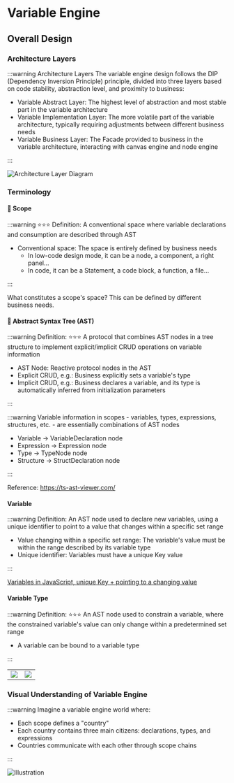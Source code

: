# Variable Engine

## Overall Design

### Architecture Layers

:::warning Architecture Layers
The variable engine design follows the DIP (Dependency Inversion Principle) principle, divided into three layers based on code stability, abstraction level, and proximity to business:
- Variable Abstract Layer: The highest level of abstraction and most stable part in the variable architecture
- Variable Implementation Layer: The more volatile part of the variable architecture, typically requiring adjustments between different business needs
- Variable Business Layer: The Facade provided to business in the variable architecture, interacting with canvas engine and node engine

:::

![Architecture Layer Diagram](./assets/variable-engine-structure.png)


### Terminology

#### 🌟 Scope
:::warning ⭐️⭐️⭐️ Definition:
A conventional space where variable declarations and consumption are described through AST
- Conventional space: The space is entirely defined by business needs
  - In low-code design mode, it can be a node, a component, a right panel...
  - In code, it can be a Statement, a code block, a function, a file...

:::

What constitutes a scope's space? This can be defined by different business needs.


#### 🌟 Abstract Syntax Tree (AST)

:::warning Definition:
⭐️⭐️⭐️ A protocol that combines AST nodes in a tree structure to implement explicit/implicit CRUD operations on variable information
- AST Node: Reactive protocol nodes in the AST
- Explicit CRUD, e.g.: Business explicitly sets a variable's type
- Implicit CRUD, e.g.: Business declares a variable, and its type is automatically inferred from initialization parameters

:::

:::warning Variable information in scopes - variables, types, expressions, structures, etc. - are essentially combinations of AST nodes
- Variable -> VariableDeclaration node
- Expression -> Expression node
- Type -> TypeNode node
- Structure -> StructDeclaration node

:::

Reference: https://ts-ast-viewer.com/

#### Variable

:::warning Definition:
An AST node used to declare new variables, using a unique identifier to point to a value that changes within a specific set range
- Value changing within a specific set range: The variable's value must be within the range described by its variable type
- Unique identifier: Variables must have a unique Key value

:::

[Variables in JavaScript, unique Key + pointing to a changing value](./assets/variable-code.png)

#### Variable Type

:::warning Definition:
⭐️⭐️⭐️ An AST node used to constrain a variable, where the constrained variable's value can only change within a predetermined set range
- A variable can be bound to a variable type

:::
<table>
  <tr>
    <td><img src="./assets/variable-type1.png"/></td>
    <td><img src="./assets/variable-type2.png"/></td>
  </tr>
</table>

### Visual Understanding of Variable Engine

:::warning Imagine a variable engine world where:
- Each scope defines a "country"
- Each country contains three main citizens: declarations, types, and expressions
- Countries communicate with each other through scope chains

:::

![Illustration](./assets/varaible-zone.png)
